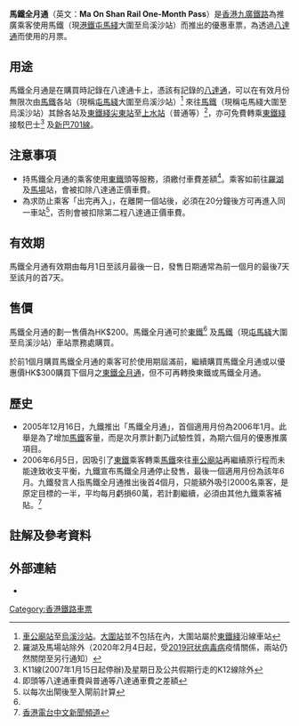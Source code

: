 {{Otheruses|subject=前九鐵的已停售月票|other=港鐵現時的5款全月通|全月通加強版}}

'''馬鐵全月通'''（英文：'''Ma On Shan Rail One-Month Pass'''）是[[香港|香港]][[九廣鐵路|九廣鐵路]]為推廣乘客使用馬鐵（現[[港鐵|港鐵]][[屯馬綫|屯馬綫]]大圍至烏溪沙站）而推出的優惠車票，為透過[[八達通|八達通]]而使用的月票。

==用途==
馬鐵全月通是在購買時記錄在八達通卡上，憑該有記錄的[[八達通|八達通]]，可以在有效月份無限次由[[馬鞍山綫|馬鐵]]各站（現稱[[屯馬綫|屯馬綫]]大圍至烏溪沙站）<ref name="mosr_station">[[車公廟站_(香港)|車公廟站]]至[[烏溪沙站|烏溪沙站]]。[[大圍站|大圍站]]並不包括在內，大圍站屬於[[東鐵綫|東鐵綫]]沿線車站</ref> 來往[[馬鞍山綫|馬鐵]]（現稱屯馬綫大圍至烏溪沙站）其餘各站及[[東鐵綫|東鐵綫]][[尖東站|尖東站]]至[[上水站_(香港)|上水站]]（普通等）<ref name="na_station">羅湖及馬場站除外（2020年2月4日起，受[[2019冠状病毒病|2019冠状病毒病]]疫情關係，兩站仍然關閉至另行通知）</ref>，亦可免費轉乘[[東鐵綫|東鐵綫]]接駁巴士<ref name="er_feeder">K11線(2007年1月15日起停辦)及星期日及公共假期行走的K12線除外</ref> 及[[新巴701線|新巴701線]]。

==注意事項==
*持馬鐵全月通的乘客使用[[東鐵綫|東鐵]]頭等服務，須繳付車費差額<ref name="1st_class">即頭等八達通車費與普通等八達通車費之差額</ref>。乘客如前往[[羅湖站_(香港)|羅湖]]及[[馬場站_(香港)|馬場]]站，會被扣除八達通正價車費。
*為求防止乘客「出完再入」，在離開一個站後，必須在20分鐘後方可再進入同一車站<ref>以每次出閘後至入閘前計算</ref>，否則會被扣除第二程八達通正價車費。

==有效期==
馬鐵全月通有效期由每月1日至該月最後一日，發售日期通常為前一個月的最後7天至該月的首7天。

==售價==
馬鐵全月通的劃一售價為HK$200。馬鐵全月通可於[[東鐵綫|東鐵]]<ref name="na_station" /> 及[[馬鞍山綫|馬鐵]]（現[[屯馬綫|屯馬綫]]大圍至烏溪沙站）車站票務處購買。

於前1個月購買馬鐵全月通的乘客可於使用期屆滿前，繼續購買馬鐵全月通或以優惠價HK$300購買下個月之[[東鐵全月通|東鐵全月通]]，但不可再轉換東鐵或馬鐵全月通。

==歷史==
*2005年12月16日，九鐵推出「馬鐵全月通」，首個適用月份為2006年1月。此舉是為了增加[[馬鞍山綫|馬鐵]]客量，而是次月票計劃乃試驗性質，為期六個月的優惠推廣項目。
*2006年6月5日，因吸引了[[東鐵綫|東鐵]]乘客轉乘[[馬鞍山綫|馬鐵]]來往[[車公廟站_(香港)|車公廟站]]再繼續原行程而未能達致收支平衡，九鐵宣布馬鐵全月通停止發售，最後一個適用月份為該年6月。九鐵發言人指馬鐵全月通推出後首4個月，只能額外吸引2000名乘客，是原定目標的一半，平均每月虧損60萬，若計劃繼續，必須由其他九鐵乘客補貼。<ref>[http://www.rthk.org.hk/rthk/news/expressnews/20060605/20060605_55_314972.html 香港電台中文新聞頻道]{{dead link|date=2018年2月 |bot=InternetArchiveBot |fix-attempted=yes }}</ref>

==註解及參考資料==
<references/>

==外部連結==
*{{cite web | language = zh-hk | publisher = 九廣鐵路公司 | title = 馬鐵全月通 | url = http://www.kcrc.com.hk/chi/services/news/index.asp?ref=17234 | author =  | date = 2005年12月23日 | accessdate = 2009-08-06 | deadurl = yes | archiveurl = https://web.archive.org/web/20060105063522/http://www.kcrc.com.hk/chi/services/news/index.asp?ref=17234 | archivedate = 2006年1月5日 }}

{{香港鐵路車票}}

[[Category:香港鐵路車票|Category:香港鐵路車票]]